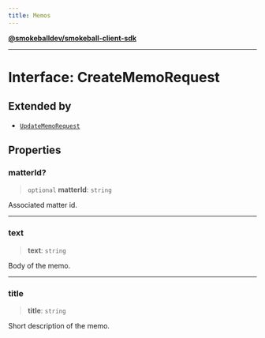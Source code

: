 ```yaml
---
title: Memos
---
```

[**@smokeballdev/smokeball-client-sdk**](../../../../README.md)

***

# Interface: CreateMemoRequest

## Extended by

- [`UpdateMemoRequest`](UpdateMemoRequest.md)

## Properties

### matterId?

> `optional` **matterId**: `string`

Associated matter id.

***

### text

> **text**: `string`

Body of the memo.

***

### title

> **title**: `string`

Short description of the memo.

